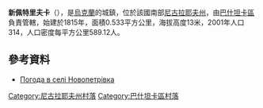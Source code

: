 {{coord|47|20|57|N|32|11|55|E|scale:100000|display=title}}

'''新佩特里夫卡'''（{{lang-uk|Новопетрівка}}），是[[烏克蘭|烏克蘭]]的城鎮，位於該國南部[[尼古拉耶夫州|尼古拉耶夫州]]，由[[巴什坦卡區|巴什坦卡區]]負責管轄，始建於1815年，面積0.533平方公里，海拔高度13米，2001年人口314，人口密度每平方公里589.12人。

==參考資料==
* [http://weather.in.ua/ua/nikolaevskaja/17920 Погода в селі Новопетрівка] {{Wayback|url=http://weather.in.ua/ua/nikolaevskaja/17920 |date=20160607031645 }}

[[Category:尼古拉耶夫州村落|Category:尼古拉耶夫州村落]]
[[Category:巴什坦卡區村落|Category:巴什坦卡區村落]]


{{Mykolaiv-geo-stub}}